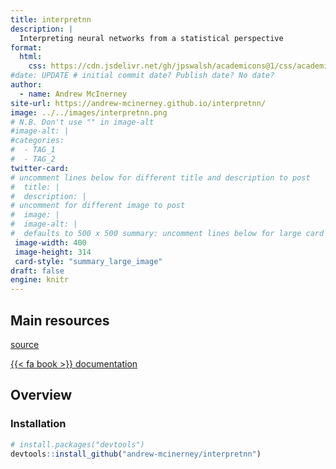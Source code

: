 ```yaml
---
title: interpretnn
description: |
  Interpreting neural networks from a statistical perspective
format: 
  html: 
    css: https://cdn.jsdelivr.net/gh/jpswalsh/academicons@1/css/academicons.min.css
#date: UPDATE # initial commit date? Publish date? No date?
author: 
  - name: Andrew McInerney
site-url: https://andrew-mcinerney.github.io/interpretnn/
image: ../../images/interpretnn.png
# N.B. Don't use "" in image-alt
#image-alt: |
#categories:
#  - TAG_1
#  - TAG_2
twitter-card:
# uncomment lines below for different title and description to post
#  title: |
#  description: |
# uncomment for different image to post
#  image: |
#  image-alt: |
#  defaults to 500 x 500 summary: uncomment lines below for large card
 image-width: 400
 image-height: 314
 card-style: "summary_large_image"
draft: false
engine: knitr
---
```


## Main resources

::: {.grid .text-center}


::: {.g-col-12 .g-col-sm-6}
<div class="card h-100 border-light">
<a href="https://github.com/andrew-mcinerney/interpretnn" class="card-link heading-font"><i class="fa-brands fa-github-square"></i> source</a>
</div>

:::

::: {.g-col-12 .g-col-sm-6}
<div class="card h-100 border-light">
<a href="https://andrew-mcinerney.github.io/interpretnn/reference/index.html" class="card-link heading-font">{{< fa book >}} documentation</a>
</div>

:::

:::


## Overview

### Installation

```r
# install.packages("devtools")
devtools::install_github("andrew-mcinerney/interpretnn")
```
